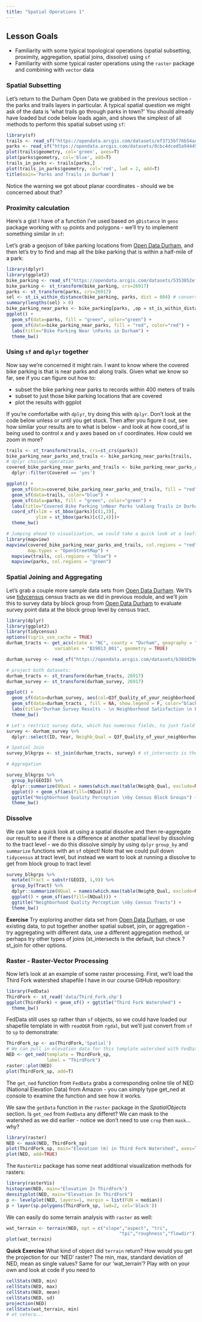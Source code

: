```yaml
---
title: "Spatial Operations 1"
---
```


## Lesson Goals

* Familiarity with some typical topological operations (spatial subsetting, proximity, aggregation, spatial joins, dissolve) using `sf`
* Familiarity with some typical raster operations using the `raster` package and combining with `vector` data

### Spatial Subsetting
Let's return to the Durham Open Data we grabbed in the previous section - the parks and trails layers in particular.  A typical spatial question we might ask of the data is 'what trails go through parks in town?' You should already have loaded but code below loads again, and shows the simplest of all methods to perform this spatial subset using `sf`:
```r
library(sf)
trails <- read_sf("https://opendata.arcgis.com/datasets/ef3715bf76b54acead5c566bcf34db78_6.geojson")
parks <- read_sf("https://opendata.arcgis.com/datasets/0cbc4dced5a944458f634619dad8356f_8.geojson")
plot(trails$geometry, col='green', axes=T)
plot(parks$geometry, col='blue', add=T)
trails_in_parks <- trails[parks,]
plot(trails_in_parks$geometry, col='red', lwd = 2, add=T)
title(main='Parks and Trails in Durham')
```

Notice the warning we got about planar coordinates - should we be concerned about that?

### Proximity calculation
Here's a gist I have of a function I've used based on `gDistance` in `geos` package working with `sp` points and polygons - we'll try to implement something similar in `sf`:
<script src="https://gist.github.com/mhweber/d87c3fdf9f71ac4f9e69565086ece74f.js"></script> 

Let's grab a geojson of bike parking locations from [Open Data Durham](https://live-durhamnc.opendata.arcgis.com/), and then let's try to find and map all the bike parking that is within a half-mile of a park:
```r
library(dplyr)
library(ggplot2)
bike_parking <- read_sf("https://opendata.arcgis.com/datasets/5353852efa6e4b4cb7177f9060b46168_0.geojson")
bike_parking <- st_transform(bike_parking, crs=26917)
parks <- st_transform(parks, crs=26917)
sel <- st_is_within_distance(bike_parking, parks, dist = 804) # conversion of miles to meters - why am I using meters here?
summary(lengths(sel) > 0) 
bike_parking_near_parks <- bike_parking[parks, ,op = st_is_within_distance, dist = 804]
ggplot() + 
  geom_sf(data=parks, fill = "green", color="green") +
  geom_sf(data=bike_parking_near_parks, fill = "red", color="red") +
  labs(title="Bike Parking Near \nParks in Durham") +
  theme_bw() 
```

### Using `sf` and `dplyr` together
Now say we're concerned it might rain.  I want to know where the covered bike parking is that is near parks and along trails.  Given what we know so far, see if you can figure out how to:

* subset the bike parking near parks to records within 400 meters of trails
* subset to just those bike parking locations that are covered 
* plot the results with ggplot

If you're comfortalbe with `dplyr`, try doing this with `dplyr`.  Don't look at the code below unless or until you get stuck. Then after you figure it out, see how similar your results are to what is below - and look at how coord_sf is being used to control x and y axes based on `sf` coordinates.  How could we zoom in more?

```r
trails <- st_transform(trails, crs=st_crs(parks))
bike_parking_near_parks_and_trails <- bike_parking_near_parks[trails, ,op = st_is_within_distance, dist = 804]
# dplyr chained operation
covered_bike_parking_near_parks_and_trails <- bike_parking_near_parks_and_trails %>%
  dplyr::filter(Covered == 'yes')

ggplot() + 
  geom_sf(data=covered_bike_parking_near_parks_and_trails, fill = "red", show.legend = F, color="red") +
  geom_sf(data=trails, color="blue") +
  geom_sf(data=parks, fill = "green", color="green") +
  labs(title="Covered Bike Parking \nNear Parks \nAlong Trails in Durham") +
  coord_sf(xlim = st_bbox(parks)[c(1,3)],
           ylim = st_bbox(parks)[c(2,4)])+
  theme_bw()

# Jumping ahead to visualization, we could take a quick look at a leaflet map using the package mapview to see where our covered bike parking is clustering around - my guess is campus:
library(mapview)
mapview(covered_bike_parking_near_parks_and_trails, col.regions = "red",
        map.types = "OpenStreetMap") + 
  mapview(trails, col.regions = "blue") + 
  mapview(parks, col.regions = "green")

```

### Spatial Joining and Aggregating
Let's grab a couple more sample data sets from [Open Data Durham](https://live-durhamnc.opendata.arcgis.com/). We'll's use [tidycensus](https://walkerke.github.io/tidycensus/index.html) census tracts as we did in previous module, and we'll join this to survey data by block group from [Open Data Durham](https://live-durhamnc.opendata.arcgis.com/) to evaluate survey point data at the block group level by census tract.  
```r
library(dplyr)
library(ggplot2)
library(tidycensus)
options(tigris_use_cache = TRUE)
durham_tracts <- get_acs(state = "NC", county = "Durham", geography = "block group", 
                  variables = "B19013_001", geometry = TRUE)

durham_survey <- read_sf("https://opendata.arcgis.com/datasets/b38dd29e5a774dcba28d30c93141bce9_0.geojson")

# project both datasets:
durham_tracts <- st_transform(durham_tracts, 26917)
durham_survey <- st_transform(durham_survey, 26917)

ggplot() + 
  geom_sf(data=durham_survey, aes(col=Q3f_Quality_of_your_neighborhood)) +
  geom_sf(data=durham_tracts , fill = NA, show.legend = F, color="black") +
  labs(title="Durham Survey Results - \n Neighborhood Satisfaction \n by Census Block Group") +
  theme_bw()

# Let's restrict survey data, which has numerous fields, to just field of interest - note how dplyr retains geometry without us explicitly having to select it. Also we can rename as part of our dplyr select statement.
survey <- durham_survey %>%
  dplyr::select(ID, Year, Neighb_Qual = Q3f_Quality_of_your_neighborhood)

# Spatial Join
survey_blkgrps <- st_join(durham_tracts, survey) # st_intersects is the default

# Aggregation

survey_blkgrps %>%
  group_by(GEOID) %>%
  dplyr::summarize(NQual = names(which.max(table(Neighb_Qual, exclude=NULL)))) %>%
  ggplot() + geom_sf(aes(fill=(NQual))) +
  ggtitle("Neighborhood Quality Perception \nby Census Block Groups") + 
  theme_bw()
```

### Dissolve
We can take a quick look at using a spatial dissolve and then re-aggregate our result to see if there is a difference at another spatial level by dissolving to the tract level - we do this dissolve simply by using `dplyr` `group_by` and `summarize` functions with an `sf` object!
Note that we could pull down `tidycensus` at tract level, but instead we want to look at running a dissolve to get from block group to tract level
```r
survey_blkgrps %>% 
  mutate(Tract = substr(GEOID, 1,9)) %>%
  group_by(Tract) %>%
  dplyr::summarize(NQual = names(which.max(table(Neighb_Qual, exclude=NULL)))) %>%
  ggplot() + geom_sf(aes(fill=(NQual))) +
  ggtitle("Neighborhood Quality Perception \nby Census Tracts") + 
  theme_bw()  
```

**Exercise**
Try exploring another data set from [Open Data Durham](https://opendurham.nc.gov/explore/?sort=modified), or use existing data, to put together another spatial subset, join, or aggregation - try aggregating with different data, use a different aggregation method, or perhaps try other types of joins (st_intersects is the default, but check ?st_join for other options.

### Raster - Raster-Vector Processing
Now let's look at an example of some raster processing.  First, we'll load the Third Fork watershed shapefile I have in our course GitHub repository:

```r
library(FedData)
ThirdFork <- st_read('data/Third_Fork.shp')
ggplot(ThirdFork) + geom_sf() + ggtitle("Third Fork Watershed") +
  theme_bw()
```

FedData still uses sp rather than `sf` objects, so we could have loaded our shapefile template in with `readOGR` from `rgdal`, but we'll just convert from `sf` to `sp` to demonstrate:
```r
ThirdFork_sp <- as(ThirdFork,'Spatial')
# We can pull in elevation data for this template watershed with FedData
NED <- get_ned(template = ThirdFork_sp,
               label = "ThirdFork")
raster::plot(NED)
plot(ThirdFork_sp, add=T)
```

The `get_ned` function from `FedData` grabs a corresponding online tile of NED (National Elevation Data) from Amazon - you can simply type get_ned at console to examine the function and see how it works.  

We saw the `getData` function in the `raster` package in the *SpatialObjects* section. Is `get_ned` from `FedData` any differet?  We can mask to the watershed as we did earlier - notice we don't need to use `crop` then `mask`...why?
```r
library(raster)
NED <- mask(NED, ThirdFork_sp)
plot(ThirdFork_sp, main="Elevation (m) in Third Fork Watershed", axes=T)
plot(NED, add=TRUE)
```

The `RasterViz` package has some neat additional visualization methods for rasters:
```r
library(rasterVis)
histogram(NED, main="Elevation In ThirdFork")
densityplot(NED, main="Elevation In ThirdFork")
p <- levelplot(NED, layers=1, margin = list(FUN = median))
p + layer(sp.polygons(ThirdFork_sp, lwd=2, col='black'))
```

We can easily do some terrain analysis with `raster` as well:
```r
wat_terrain <- terrain(NED, opt = c("slope","aspect", "tri",
                                          "tpi","roughness","flowdir"))
plot(wat_terrain)
```

**Quick Exercise**
What kind of object did `terrain` return?  How would you get the projection for our 'NED' raster?  The min, max, standard deviation of NED, mean as single values? Same for our 'wat_terrain'? Play with on your own and look at code if you need to
```r
cellStats(NED, min)
cellStats(NED, max)
cellStats(NED, mean)
cellStats(NED, sd)
projection(NED)
cellStats(wat_terrain, min)
# et cetera...
```

